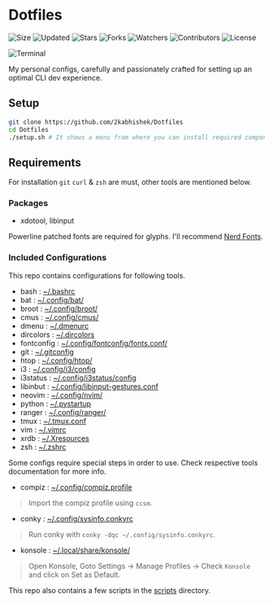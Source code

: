 # Dotfiles

![Size](https://img.shields.io/github/repo-size/2kabhishek/Dotfiles?style=plastic&color=0f0&label=Size)
![Updated](https://img.shields.io/github/last-commit/2kabhishek/Dotfiles?style=plastic&color=f00&label=Updated)
![Stars](https://img.shields.io/github/stars/2kabhishek/Dotfiles?style=plastic&color=ffc801&label=Stars)
![Forks](https://img.shields.io/github/forks/2kabhishek/Dotfiles?style=plastic&color=003cff&label=Forks)
![Watchers](https://img.shields.io/github/watchers/2kabhishek/Dotfiles?style=plastic&color=ff5500&label=Watchers)
![Contributors](https://img.shields.io/github/contributors/2kabhishek/Dotfiles?style=plastic&color=f0f&label=Contributors)
![License](https://img.shields.io/github/license/2kabhishek/Dotfiles?style=plastic&color=555&label=License)

![Terminal](https://i.imgur.com/XOJlQXU.png)

My personal configs, carefully and passionately crafted for setting up an optimal CLI dev experience.

## Setup

```bash
git clone https://github.com/2kabhishek/Dotfiles
cd Dotfiles
./setup.sh # It shows a menu from where you can install required components
```

## Requirements

For installation `git` `curl` & `zsh` are must, other tools are mentioned below.

### Packages

-   xdotool, libinput

Powerline patched fonts are required for glyphs. I'll recommend [Nerd Fonts](https://www.nerdfonts.com/).

### Included Configurations

This repo contains configurations for following tools.

-   bash : [~/.bashrc](https://github.com/2KAbhishek/Dotfiles/blob/main/.bashrc)
-   bat : [~/.config/bat/](https://github.com/2KAbhishek/Dotfiles/blob/main/.config/bat/)
-   broot : [~/.config/broot/](https://github.com/2KAbhishek/Dotfiles/blob/main/.config/broot/)
-   cmus : [~/.config/cmus/](https://github.com/2KAbhishek/Dotfiles/blob/main/.config/cmus/)
-   dmenu : [~/.dmenurc](https://github.com/2KAbhishek/Dotfiles/blob/main/.dmenurc)
-   dircolors : [~/.dircolors](https://github.com/2KAbhishek/Dotfiles/blob/main/.dircolors)
-   fontconfig : [~/.config/fontconfig/fonts.conf/](https://github.com/2KAbhishek/Dotfiles/blob/main/.config/fontconfig/fonts.conf/)
-   git : [~/.gitconfig](https://github.com/2KAbhishek/Dotfiles/blob/main/.gitconfig)
-   htop : [~/.config/htop/](https://github.com/2KAbhishek/Dotfiles/blob/main/.config/htop/)
-   i3 : [~/.config/i3/config](https://github.com/2KAbhishek/Dotfiles/blob/main/.config/i3/config)
-   i3status : [~/.config/i3status/config](https://github.com/2KAbhishek/Dotfiles/blob/main/.config/i3status/config)
-   libinbut : [~/.config/libinput-gestures.conf](https://github.com/2KAbhishek/Dotfiles/blob/main/.config/libinput-gestures.conf)
-   neovim : [~/.config/nvim/](https://github.com/2KAbhishek/Dotfiles/blob/main/.config/nvim/)
-   python : [~/.pystartup](https://github.com/2KAbhishek/Dotfiles/blob/main/.pystartup)
-   ranger : [~/.config/ranger/](https://github.com/2KAbhishek/Dotfiles/blob/main/.config/ranger/)
-   tmux : [~/.tmux.conf](https://github.com/2KAbhishek/Dotfiles/blob/main/.tmux.conf)
-   vim : [~/.vimrc](https://github.com/2KAbhishek/Dotfiles/blob/main/.vimrc)
-   xrdb : [~/.Xresources](https://github.com/2KAbhishek/Dotfiles/blob/main/.Xresources)
-   zsh : [~/.zshrc](https://github.com/2KAbhishek/Dotfiles/blob/main/.zshrc)

Some configs require special steps in order to use. Check respective tools documentation for more info.

-   compiz : [~/.config/compiz.profile](https://github.com/2KAbhishek/Dotfiles/blob/main/.config/compiz.profile)

> Import the compiz profile using `ccsm`.

-   conky : [~/.config/sysinfo.conkyrc](https://github.com/2KAbhishek/Dotfiles/blob/main/.config/sysinfo.conkyrc)

> Run conky with `conky -dqc ~/.config/sysinfo.conkyrc`.

-   konsole : [~/.local/share/konsole/](https://github.com/2KAbhishek/Dotfiles/blob/main/.local/share/konsole)

> Open Konsole, Goto Settings -> Manage Profiles -> Check `Konsole` and click on Set as Default.

This repo also contains a few scripts in the [scripts](https://github.com/2KAbhishek/Dotfiles/blob/main/scripts) directory.
